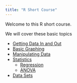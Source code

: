 ```yaml
---
title: "R Short Course"
---
```


Welcome to this R short course.  

We will cover these basic topics

* [Getting Data In and Out](input_output.html)
* [Basic Graphing](basic_graphing.html)
* [Manipulating Data](dataMunging.html)
* [Statistics](stats/stats.html)
  * [Regression](stats/regression.html)
  * [ANOVA](stats/ANOVA.html)
* [Data Sets](datasets.html)
